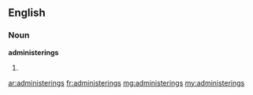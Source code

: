 ==English==

===Noun===
'''administerings'''
# {{plural of|administering}}

[[ar:administerings]]
[[fr:administerings]]
[[mg:administerings]]
[[my:administerings]]